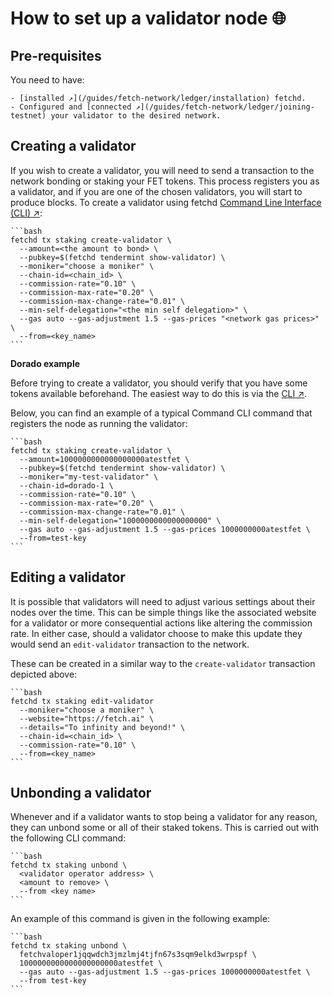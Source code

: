 # How to set up a validator node 🌐

## Pre-requisites

You need to have:

    - [installed ↗️](/guides/fetch-network/ledger/installation) fetchd.
    - Configured and [connected ↗️](/guides/fetch-network/ledger/joining-testnet) your validator to the desired network.

## Creating a validator

If you wish to create a validator, you will need to send a transaction to the network bonding or staking your FET tokens. This process registers you as a validator, and if you are one of the chosen validators, you will start to produce blocks. To create a validator using fetchd [Command Line Interface (CLI) ↗️](/guides/ledger/cli/intro):

    ```bash
    fetchd tx staking create-validator \
      --amount=<the amount to bond> \
      --pubkey=$(fetchd tendermint show-validator) \
      --moniker="choose a moniker" \
      --chain-id=<chain_id> \
      --commission-rate="0.10" \
      --commission-max-rate="0.20" \
      --commission-max-change-rate="0.01" \
      --min-self-delegation="<the min self delegation>" \
      --gas auto --gas-adjustment 1.5 --gas-prices "<network gas prices>" \
      --from=<key_name>
    ```

**Dorado example**

Before trying to create a validator, you should verify that you have some tokens available beforehand. The easiest way to do this is via the [CLI ↗️](/guides/ledger/cli/tokens).

Below, you can find an example of a typical Command CLI command that registers the node as running the validator:

    ```bash
    fetchd tx staking create-validator \
      --amount=1000000000000000000atestfet \
      --pubkey=$(fetchd tendermint show-validator) \
      --moniker="my-test-validator" \
      --chain-id=dorado-1 \
      --commission-rate="0.10" \
      --commission-max-rate="0.20" \
      --commission-max-change-rate="0.01" \
      --min-self-delegation="1000000000000000000" \
      --gas auto --gas-adjustment 1.5 --gas-prices 1000000000atestfet \
      --from=test-key
    ```

## Editing a validator

It is possible that validators will need to adjust various settings about their nodes over the time.
This can be simple things like the associated website for a validator or more consequential actions like altering the commission rate. In either case, should a validator choose to make this update they would send an `edit-validator` transaction to the network.

These can be created in a similar way to the `create-validator` transaction depicted above:

    ```bash
    fetchd tx staking edit-validator
      --moniker="choose a moniker" \
      --website="https://fetch.ai" \
      --details="To infinity and beyond!" \
      --chain-id=<chain_id> \
      --commission-rate="0.10" \
      --from=<key_name>
    ```

## Unbonding a validator

Whenever and if a validator wants to stop being a validator for any reason, they can unbond some or all of their staked tokens. This is carried out with the following CLI command:

    ```bash
    fetchd tx staking unbond \
      <validator operator address> \
      <amount to remove> \
      --from <key name>
    ```

An example of this command is given in the following example:

    ```bash
    fetchd tx staking unbond \
      fetchvaloper1jqqwdch3jmzlmj4tjfn67s3sqm9elkd3wrpspf \
      1000000000000000000000atestfet \
      --gas auto --gas-adjustment 1.5 --gas-prices 1000000000atestfet \
      --from test-key
    ```
